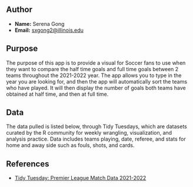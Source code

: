 ## Author

-   **Name:** Serena Gong
-   **Email:** [sxgong2\@illinois.edu](mailto:sxgong2@illinois.edu){.email}

## Purpose

The purpose of this app is to provide a visual for Soccer fans to use when they want to compare the half time goals and full time goals between 2 teams throughout the 2021-2022 year. The app allows you to type in the year you are looking for, and then the app will automatically sort the teams who have played. It will then display the number of goals both teams have obtained at half time, and then at full time. 

## Data

The data pulled is listed below, through Tidy Tuesdays, which are datasets curated by the R community for weekly wrangling, visualization, and analysis practice. Data includes teams playing, date, referee, and stats for home and away side such as fouls, shots, and cards.


## References

-   [Tidy Tuesday: Premier League Match Data 2021-2022](https://github.com/rfordatascience/tidytuesday/tree/master/data/2023/2023-04-04)

